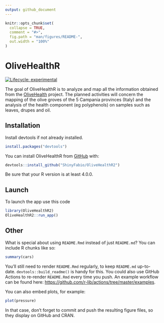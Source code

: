 ---
output: github_document
---

<!-- README.md is generated from README.Rmd. Please edit that file -->

```{r, include = FALSE}
knitr::opts_chunk$set(
  collapse = TRUE,
  comment = "#>",
  fig.path = "man/figures/README-",
  out.width = "100%"
)
```

# OliveHealthR

<!-- badges: start -->
[![Lifecycle: experimental](https://img.shields.io/badge/lifecycle-experimental-orange.svg)](https://www.tidyverse.org/lifecycle/#experimental)
<!-- badges: end -->

The goal of OliveHealthR is to analyze and map all the information obtained from the [OliveHealth](https://olivehealth.it) project. The planned activities will concern the mapping of the olive groves of the 5 Campania provinces (Italy) and the analysis of the health component (eg polyphenols) on samples such as leaves, drupes and oil.

## Installation


Install devtools if not already installed.

``` r
install.packages("devtools")
```

You can install OliveHealthR from [GitHub](https://github.com/ShinyFabio/OliveHealthR2) with:

``` r
devtools::install_github("ShinyFabio/OliveHealthR2")
```
Be sure that your R version is at least 4.0.0.

## Launch

To launch the app use this code


``` r
library(OliveHealthR2)
OliveHealthR2::run_app()
```




## Other 

What is special about using `README.Rmd` instead of just `README.md`? You can include R chunks like so:

```{r cars}
summary(cars)
```

You'll still need to render `README.Rmd` regularly, to keep `README.md` up-to-date. `devtools::build_readme()` is handy for this. You could also use GitHub Actions to re-render `README.Rmd` every time you push. An example workflow can be found here: <https://github.com/r-lib/actions/tree/master/examples>.

You can also embed plots, for example:

```{r pressure, echo = FALSE}
plot(pressure)
```

In that case, don't forget to commit and push the resulting figure files, so they display on GitHub and CRAN.
